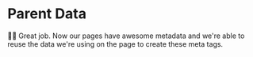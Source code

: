 # Parent Data

<EpicVideo url="https://www.epicweb.dev/workshops/full-stack-foundations/search-engine-optimization/optimizing-metadata-for-user-info/solution" />

👨‍💼 Great job. Now our pages have awesome metadata and we're able to reuse the
data we're using on the page to create these meta tags.
